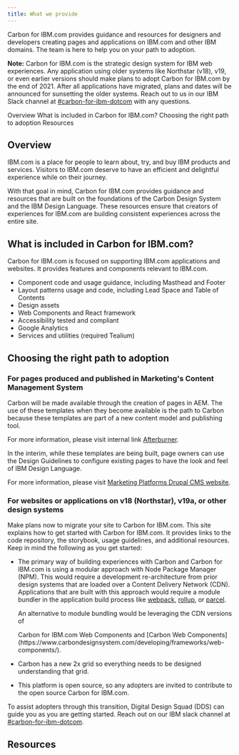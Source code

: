 ```yaml
---
title: What we provide
---
```



<PageDescription>

Carbon for IBM.com provides guidance and resources for designers and developers
creating pages and applications on IBM.com and other IBM domains. The team is
here to help you on your path to adoption.

</PageDescription>

<InlineNotification>

**Note:** Carbon for IBM.com is the strategic design system for IBM web
experiences. Any application using older systems like Northstar (v18), v19, or
even earlier versions should make plans to adopt Carbon for IBM.com by the end
of 2021. After all applications have migrated, plans and dates will be announced
for sunsetting the older systems. Reach out to us in our IBM Slack channel at
[#carbon-for-ibm-dotcom](https://ibm-studios.slack.com/archives/C2PLX8GQ6) with
any questions.

</InlineNotification>

<AnchorLinks>

<AnchorLink>Overview</AnchorLink>
<AnchorLink>What is included in Carbon for IBM.com?</AnchorLink>
<AnchorLink>Choosing the right path to adoption</AnchorLink>
<AnchorLink>Resources</AnchorLink>

</AnchorLinks>

## Overview

IBM.com is a place for people to learn about, try, and buy IBM products and
services. Visitors to IBM.com deserve to have an efficient and delightful
experience while on their journey.

With that goal in mind, Carbon for IBM.com provides guidance and resources that
are built on the foundations of the Carbon Design System and the IBM Design
Language. These resources ensure that creators of experiences for IBM.com are
building consistent experiences across the entire site.

## What is included in Carbon for IBM.com?

Carbon for IBM.com is focused on supporting IBM.com applications and websites.
It provides features and components relevant to IBM.com.

- Component code and usage guidance, including Masthead and Footer
- Layout patterns usage and code, including Lead Space and Table of Contents
- Design assets
- Web Components and React framework
- Accessibility tested and compliant
- Google Analytics
- Services and utilities (required Tealium)

## Choosing the right path to adoption

### For pages produced and published in Marketing's Content Management System

Carbon will be made available through the creation of pages in AEM. The use of
these templates when they become available is the path to Carbon because these
templates are part of a new content model and publishing tool.

For more information, please visit internal link
[Afterburner](https://w3.ibm.com/w3publisher/adobe).

In the interim, while these templates are being built, page owners can use the
Design Guidelines to configure existing pages to have the look and feel of IBM
Design Language.

For more information, please visit
[Marketing Platforms Drupal CMS website](https://w3.ibm.com/w3publisher/squad-pulse/marketing-platforms/drupal-cms#Links).

### For websites or applications on v18 (Northstar), v19a, or other design systems

Make plans now to migrate your site to Carbon for IBM.com. This site explains
how to get started with Carbon for IBM.com. It provides links to the code
repository, the storybook, usage guidelines, and additional resources. Keep in
mind the following as you get started:

- The primary way of building experiences with Carbon and Carbon for IBM.com is
  using a modular approach with Node Package Manager (NPM). This would require a
  development re-architecture from prior design systems that are loaded over a
  Content Delivery Network (CDN). Applications that are built with this approach
  would require a module bundler in the application build process like
  [webpack](https://webpack.github.io/), [rollup](https://rollupjs.org/), or
  [parcel](https://parceljs.org/).

  An alternative to module bundling would be leveraging the CDN versions of
  <Link to="/developing/frameworks/web-components">Carbon for IBM.com Web
  Components</Link> and
  [Carbon Web Components](https://www.carbondesignsystem.com/developing/frameworks/web-components/).

- Carbon has a new 2x grid so everything needs to be designed understanding that
  grid.
- This platform is open source, so any adopters are invited to contribute to the
  open source Carbon for IBM.com.

To assist adopters through this transition, Digital Design Squad (DDS) can guide
you as you are getting started. Reach out on our IBM slack channel at
[#carbon-for-ibm-dotcom](https://ibm-studios.slack.com/archives/C2PLX8GQ6).

## Resources

<CardGroup>
  <MiniCard title="Designing" actionIcon="arrowRight" href="/designing" />
  <MiniCard title="Developing" actionIcon="arrowRight" href="/developing" />
  <MiniCard title="Resources" actionIcon="arrowRight" href="/resources" />
  <MiniCard title="Help" actionIcon="arrowRight" href="/help" />
</CardGroup>
